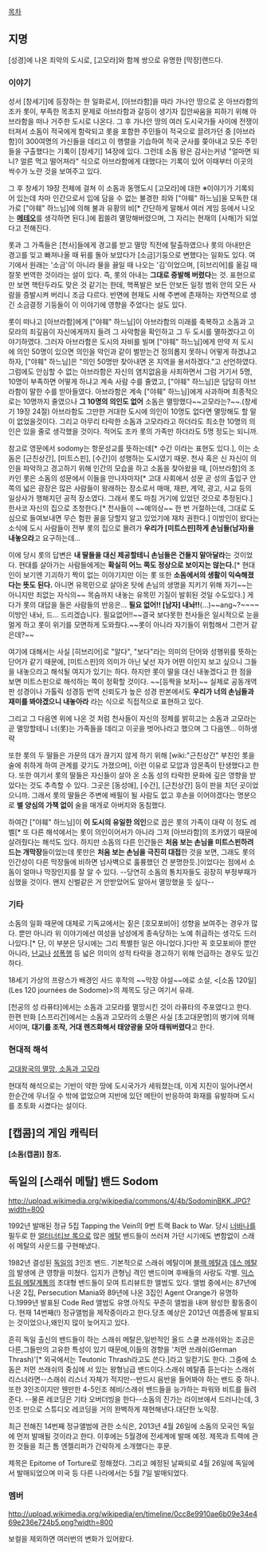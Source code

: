 [[목차]]

== 지명 ==
[성경]에 나온 죄악의 도시로, [고모라]와 함께 쌍으로 유명한  [막장]랜드다.

=== 이야기 ===
성서 [창세기]에 등장하는 한 일화로서, [아브라함]을 따라 가나안 땅으로 온 아브라함의 조카 롯이, 부족한 목초지 문제로 아브라함과 갈등이 생기자 집안싸움을 피하기 위해 아브라함을 떠나 거주한 도시로 나온다. 그 후 가나안 땅의 여러 도시국가들 사이에 전쟁이 터져서 소돔이 적국에게 함락되고 롯을 포함한 주민들이 적국으로 끌려가던 중 [아브라함]이 300여명의 가신들을 데리고 이 행렬을 기습하여 적국 군사를 쫒아내고 모든 주민들을 구출했다는 기록이 [창세기] 14장에 있다. 그런데 소돔 왕은 감사는커녕 "얼마면 되니? 얼른 먹고 떨어져라" 식으로 아브라함에게 대했다는 기록이 있어 이때부터 이곳의 싹수가 노란 것을 보여주고 있다.

그 후 창세기 19장 전체에 걸쳐 이 소돔과 동맹도시 [고모라]에 대한 ※이야기가 기록되어 있는데 차마 인간으로서 입에 담을 수 없는 불경한 죄와 ["야훼" 하느님]을 모독한 대가로 ["야훼" 하느님]에 의해 불과 유황의 비[* 간단하게 말해서 여러 게임 등에서 나오는 '''[[미티어|메테오]]'''를 생각하면 된다.]에 휩쓸려 멸망해버렸으며, 그 자리는 현재의 [사해]가 되었다고 전해진다. 

롯과 그 가족들은 [천사]들에게 경고를 받고 멸망 직전에 탈출하였으나 롯의 아내만은 경고를 잊고 빠져나올 때 뒤를 돌아 보았다가 [소금]기둥으로 변했다는 일화도 있다. 여기에서 원래는 '소금'이 아니라 물을 끓일 때 나오는 '김'이었으며, [히브리어]를 옮길 때 잘못 번역한 것이라는 설이 있다. 즉, 롯의 아내는 '''그대로 증발해 버렸다'''는 것. 표현으로만 보면 핵탄두라도 맞은 것 같기는 한데, 핵폭발은 보든 안보든 일정 범위 안의 모든 사람을 증발시켜 버리니 조금 다르다. 반면에 현재도 사해 주변에 존재하는 자연적으로 생긴 소금결정 기둥들이 이 이야기에 영향을 주었다는 설도 있다.

롯이 떠나고 [아브라함]에게 ["야훼" 하느님]이 아브라함의 미래를 축복하고 소돔과 고모라의 죄깊음이 자신에게까지 들려 그 사악함을 확인하고 그 두 도시를 멸하겠다고 이야기하였다. 그러자 아브라함은 도시의 자비를 빌며 ["야훼" 하느님]에게 만약 저 도시에 의인 50명이 있으면 의인을 악인과 같이 벌받는건 정의롭지 못하니 어떻게 하겠냐고 하자, ["야훼" 하느님]은 "의인 50명만 찾아내면 온 지역을 용서하겠다."고 선언하였다. 그럼에도 안심할 수 없는 아브라함은 자신의 염치없음을 사죄하면서 그럼 거기서 5명, 10명이 부족하면 어떻게 하냐고 계속 사람 수를 줄였고, ["야훼" 하느님]은 담담히 아브라함이 말한 수를 받아들였다. 아브라함은 계속 ["야훼" 하느님]에게 사과하며 최종적으로는 10명까지 줄였으나 '''그 10명의 의인도 없어''' 소돔은 멸망했다~~고모라는?~~.(창세기 19장 24절) 아브라함도 그만한 거대한 도시에 의인이 10명도 없다면 멸망해도 할 말이 없었을것이다. 그리고 아무리 타락한 소돔과 고모라라고 하더라도 최소한 10명의 의인은 있을 줄로 생각했을 것이다. 적어도 조카 롯의 가족만 하더라도 5명 정도는 되니까.

참고로 영문에서 sodomy는 항문성교를 뜻하는데[* 수간 이라는 표현도 있다.], 이는 소돔은 [근친상간], [미트스핀], [수간]이 성행하는 도시였기 때문. 천사 혹은 신 자신이 의인을 파악하고 경고하기 위해 인간의 모습을 하고 소돔을 찾아왔을 때, [아브라함]의 조카인 롯은 소돔의 성문에서 이들을 만나자마자[* 고대 사회에서 성문 곧 성의 출입구 안쪽의 넓은 광장은 많은 사람들이 왕래하는 장소로서 매매, 재판, 계약, 광고, 사교 등의 일상사가 행해지던 공적 장소였다. 그래서 롯도 마침 거기에 있었던 것으로 추정된다.] 한사코 자신의 집으로 초청한다.[* 천사들이 ~~예의상~~ 한 번 거절하는데, 그대로 도심으로 들여보내면 무슨 험한 꼴을 당할지 알고 있었기에 재차 권한다.] 이방인이 왔다는 소식에 도시 사람들이 전부 롯의 집으로 몰려가 '''우리가 [미트스핀]하게 손님들(남자)을 내놓으라'''고 요구하는데...

이에 당시 롯의 답변은 '''내 딸들을 대신 제공할테니 손님들은 건들지 말아달라'''는 것이었다. 현대를 살아가는 사람들에게는 '''확실히 어느 쪽도 정상으로 보이지는 않는다.'''[* 현대인이 보기엔 기괴하기 짝이 없는 이야기지만 이는 롯 또한 '''소돔에서의 생활이 익숙해졌다는 뜻도 된다.''' 아니면 유목민으로 살아온 탓에 손님의 생명을 지키기 위해 자기~~는 아니지만 죄없는 자식의~~ 목숨까지 내놓는 유목민 기질이 발휘된 것일 수도있다.] 게다가 롯의 대답을 들은 사람들의 반응은… '''필요 없어!! [남자] 내놔!!'''(…)~~ang~?~~~~이방인 내놔, 드… 드리겠습니다. 필요없어!!~~결국 보다못한 천사들은 일시적으로 눈을 멀게 하고 롯이 위기를 모면하게 도와줬다.~~롯이 아니라 자기들이 위험해서 그런거 같은데?~~

여기에 대해서는 사실 [히브리어]로 "알다", "보다"라는 의미의 단어와 성행위를 뜻하는 단어가 같기 때문에, [미트스핀]의 의미가 아닌 낯선 자가 어떤 이인지 보고 싶으니 그들을 내놓으라고 해석될 여지가 있기는 하다. 하지만 롯이 딸을 대신 내놓겠다고 한 점을 보면 미트스핀으로 해석하는 쪽이 정확할 것이다. ~~[등짝을 보자]~~ 실제로 공동개역판 성경이나 가톨릭 성경등 번역 신뢰도가 높은 성경 판본에서도 '''우리가 너의 손님들과 재미를 봐야겠으니 내놓아라''' 라는 식으로 직접적으로 표현하고 있다.

그리고 그 다음엔 위에 나온 것 처럼 천사들이 자신의 정체를 밝히고는 소돔과 고모라는 곧 멸망할테니 너(롯)는 가족들을 데리고 이곳을 벗어나라고 했으며 그 다음엔… 이하생략

또한 롯의 두 딸들은 가문의 대가 끊기지 않게 하기 위해 [wiki:"근친상간" 부친인 롯을 술에 취하게 하여 관계를 갖기도 가졌으며], 이런 이유로 모압과 암몬족이 탄생했다고 한다. 또한 여기서 롯의 딸들은 자신들이 살아 온 소돔 성의 타락한 문화에 깊은 영향을 받았다는 것도 추측할 수 있다. 그곳은 [동성애], [수간], [근친상간] 등이 판을 치던 곳이었으니까. 그래서 롯의 딸들은 주변에 배필이 될 사람도 없고 후손을 이어야겠다는 명분으로 '''별 양심의 가책 없이''' 술을 매개로 아버지와 동침했다. 

하여간 ["야훼" 하느님]이 '''이 도시의 유일한 의인'''으로 꼽은 롯의 가족이 대략 이 정도 레벨[* 또 다른 해석에서는 롯이 의인이어서가 아니라 그저 [아브라함]의 조카였기 때문에 살려줬다는 해석도 있다. 하지만 소돔의 다른 인간들은 '''처음 보는 손님을 미트스핀하려 드는 개막장'''들이었는데 롯만은 '''처음 보는 손님을 극진히 대접'''한 것을 보면, 그래도 롯의 인간성이 다른 막장들에 비하면 넘사벽으로 훌륭했던 건 분명한듯.]이었다는 점에서 소돔이 얼마나 막장인지를 잘 알 수 있다. --당연히 소돔의 통치자들도 굉장히 부정부패가 심했을 것이다. 왠지 신벌같은 거 안받았어도 알아서 멸망했을 듯 싶다--

=== 기타 ===
소돔의 일화 때문에 대체로 기독교에서는 짙은 [호모포비아] 성향을 보여주는 경우가 많다. 뿐만 아니라 위 이야기에선 여성을 남성에게 종속당하는 노예 취급하는 생각도 드러나있다.[* 단, 이 부분은 당시에는 그리 특별한 일은 아니었다.]다만 꼭 호모포비아 뿐만 아니라, [[난교]]나 [[성폭행]] 등 넓은 의미의 성적 타락을 경고하기 위해 언급하는 경우도 있긴 하다.

18세기 가상의 프랑스가 배경인 사드 후작의 ~~막장 야설~~에로 소설, <[소돔 120일](Les 120 journées de Sodome)>의 제목도 당근 여기서 유래.

[천공의 성 라퓨타]에서는 소돔과 고모라를 멸망시킨 것이 라퓨타의 주포였다고 한다. 한편 만화 [스프리건]에서는 소돔과 고모라의 소멸은 사실 [초고대문명]의 병기에 의해서이며, '''대기를 조작, 거대 렌즈화해서 태양광을 모아 태워버렸다'''고 한다.

=== 현대적 해석 ===
[http://www.youtube.com/watch?v=g6Euc0rvJKg 고대왕국의 멸망, 소돔과 고모라]

현대적 해석으로는 기반이 약한 땅에 도시국가가 세워졌는데, 이게 지진이 일어나면서 한순간에 무너질 수 밖에 없었으며 지반에 있던 메탄이 반응하여 화재를 유발하며 도시를 초토화 시켰다는 설이다.
== [캡콤]의 게임 캐릭터 ==
'''[소돔(캡콤)] 참조.'''

== 독일의 [스래쉬 메탈] 밴드 Sodom ==
http://upload.wikimedia.org/wikipedia/commons/4/4b/SodominBKK.JPG?width=800

{{{#!html
<iframe width="480" height="360" src="http://www.youtube.com/embed/xthPsjB5CTM" frameborder="0" allowfullscreen></iframe>
}}}

1992년 발매된 정규 5집 Tapping the Vein의 9번 트랙 Back to War. 당시 [[너바나]]를 필두로 한 [[얼터너티브 록]]으로 많은 [[메탈]] 밴드들이 쓰러져 가던 시기에도 변함없이 스래쉬 메탈의 사운드를 구현해냈다.

1982년 결성된 [[독일]]의 3인조 밴드. 기본적으로 스래쉬 메탈이며 [[블랙 메탈]]과 [[데스 메탈]]의 발생에 큰 영향을 미쳤다. 입지가 큰형님 격인 밴드이며 후배들의 사랑도 각별. [[익스트림 메탈]]계통의 초대형 밴드들이 모여 트리뷰트한 앨범도 있다. 앨범 중에서는 87년에 나온 2집, Persecution Mania와 89년에 나온 3집인 Agent Orange가 유명하다.1999년 발표된 Code Red 앨범도 유명.아직도 꾸준히 앨범을 내며 왕성한 활동중이다.
현재 14번째(!) 정규앨범을 제작중이라고 한다.당초 예상은 2012년 여름중에 발표되는 것이었으나,왜인지 많이 늦어지고 있다.

흔히 독일 출신의 밴드들이 하는 스래쉬 메탈은,일반적인 올드 스쿨 쓰래쉬와는 조금은 다른,그들만의 고유한 특성이 있기 때문에,이들의 경향을 '저먼 쓰래쉬(German Thrash)'[* 외국에서는 Teutonic Thrash라고도 쓴다.]라고 일컫기도 한다. 그중에 소돔은 저먼 쓰래쉬의 중심에 서 있는 왕형님급 밴드이다.스래쉬 메탈좀 듣는다는 스래쉬 리스너라면--스래쉬 리스너 자체가 적지만--반드시 음반을 들어봐야 하는 밴드 중 하나. 또한 3인조이지만 웬만한 4-5인조 헤비/스래쉬 밴드들을 능가하는 파워와 비트를 들려준다. --물론 레코딩은 기타 오버더빙을 한다--소돔의 진가는 라이브에서 드러나는데, 3인조 만으로 스튜디오 레코딩을 거의 완벽하게 재현해낸다.대단한 노익장.

최근 전해진 14번째 정규앨범에 관한 소식은, 2013년 4월 26일에 소돔의 모국인 독일에 먼저 발매될 것이라고 한다. 이후에는 5월경에 전세계에 발매 예정. 제목과 트랙에 관한 것들을 최근 톰 엔젤리퍼가 간략하게 소개했다는 후문.

제목은 Epitome of Torture로 정해졌다. 그리고 예정된 날짜되로 4월 26일에 독일에서 발매되었으며 미국 등 다른 나라에서는 5월 7일 발매되었다.

=== 멤버 ===
http://upload.wikimedia.org/wikipedia/en/timeline/0cc8e9910ae6b09e34e469e236e724b5.png?width=800 

보컬을 제외하면 여러번의 변화가 있어왔다. 
